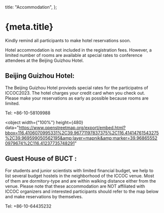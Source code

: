 
  title: "Accommodation",
};

<Head>
  <title>{`${meta.title} - ICCOC2023`}</title>
</Head>

# {meta.title}

Kindly remind all participants to make hotel reservations soon.

Hotel accommodation is not included in the registration fees. However, a limited number of rooms are available at
special rates to conference attendees at the Beijing Guizhou Hotel.

## Beijing Guizhou Hotel:

The Beijing Guizhou Hotel provieds special rates for the participatns of ICCOC2023. The hotel charges your credit
card when you check out. Please make your reservations as early as possible because rooms are limited.

Tel: +86-10-58109988

<object
  width={"100%"}
  height={480}
  data="https://www.openstreetmap.org/export/embed.html?bbox=116.4106070995331%2C39.96771197837375%2C116.41414761543275%2C39.969599050562195&amp;layer=mapnik&amp;marker=39.968655520979674%2C116.41237735748291"
></object>

## Guest House of BUCT :

For students and junior scientists with limited financial budget, we help to list several budget hostels in the
neighborhood of the ICCOC venue. Most of them are dormitory-type and are within walking distance either from the venue.
Please note that these accommodation are NOT affiliated with ICCOC organizers and interested participants should refer
to the map below and make reservations by themselves.

Tel: +86-10-64435232
